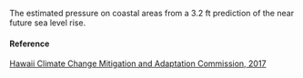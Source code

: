 The estimated pressure on coastal areas from a 3.2 ft prediction of the near future sea level rise.

#### Reference

[Hawaii Climate Change Mitigation and Adaptation Commission, 2017](https://climateadaptation.hawaii.gov/wp-content/uploads/2017/12/SLR-Report_Dec2017.pdf)